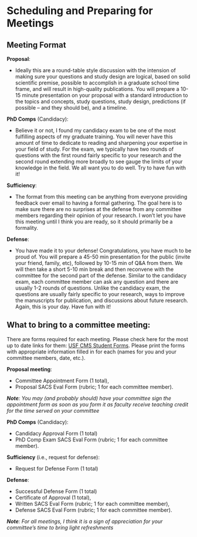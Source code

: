 # **Scheduling and Preparing for Meetings**

##	Meeting Format 
**Proposal**: 

- Ideally this are a round-table style discussion with the intension of making sure your questions and study design are logical, based on solid scientific premise, possible to accomplish in a graduate school time frame, and will result in high-quality publications. You will prepare a 10-15 minute presentation on your proposal with a standard introduction to the topics and concepts, study questions, study design, predictions (if possible – and they should be), and a timeline.

**PhD Comps** (Candidacy): 

- Believe it or not, I found my candidacy exam to be one of the most fulfilling aspects of my graduate training. You will never have this amount of time to dedicate to reading and sharpening your expertise in your field of study. For the exam, we typically have two rounds of questions with the first round fairly specific to your research and the second round extending more broadly to see gauge the limits of your knowledge in the field. We all want you to do well. Try to have fun with it! 

**Sufficiency**: 

- The format from this meeting can be anything from everyone providing feedback over email to having a formal gathering. The goal here is to make sure there are no surprises at the defense from any committee members regarding their opinion of your research. I won’t let you have this meeting until I think you are ready, so it should primarily be a formality. 

**Defense**: 

- You have made it to your defense! Congratulations, you have much to be proud of. You will prepare a 45-50 min presentation for the public (invite your friend, family, etc), followed by 10-15 min of Q&A from them. We will then take a short 5-10 min break and then reconvene with the committee for the second part of the defense. Similar to the candidacy exam, each committee member can ask any question and there are usually 1-2 rounds of questions. Unlike the candidacy exam, the questions are usually fairly specific to your research, ways to improve the manuscripts for publication, and discussions about future research. Again, this is your day. Have fun with it! 

## What to bring to a committee meeting:
There are forms required for each meeting. Please check here for the most up to date links for them: [USF CMS Student Forms](https://www.marine.usf.edu/education/current-students/forms/). Please print the forms with appropriate information filled in for each (names for you and your committee members, date, etc.).

**Proposal meeting**: 

- Committee Appointment Form (1 total), 
- Proposal SACS Eval Form (rubric; 1 for each committee member).

***Note****: You may (and probably should) have your committee sign the appointment form as soon as you form it as faculty receive teaching credit for the time served on your committee*

**PhD Comps** (Candidacy):

- Candidacy Approval Form (1 total)
- PhD Comp Exam SACS Eval Form (rubric; 1 for each committee member). 

**Sufficiency** (i.e., request for defense):

- Request for Defense Form (1 total)

**Defense**:

- Successful Defense Form (1 total)
- Certificate of Approval (1 total),
- Written SACS Eval Form (rubric; 1 for each committee member), 
- Defense SACS Eval Form (rubric; 1 for each committee member).

***Note****: For all meetings, I think it is a sign of appreciation for your committee’s time to bring light refreshments*